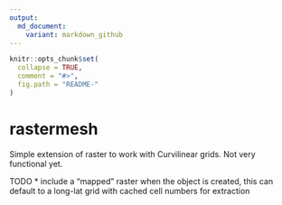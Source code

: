 ```yaml
---
output:
  md_document:
    variant: markdown_github
---
```


<!-- README.md is generated from README.Rmd. Please edit that file -->

```r
knitr::opts_chunk$set(
  collapse = TRUE,
  comment = "#>",
  fig.path = "README-"
)
```

# rastermesh

Simple extension of raster to work with Curvilinear grids. Not very functional yet. 

TODO
* include a "mapped" raster when the object is created, this can default to a long-lat grid with cached cell numbers for extraction 
